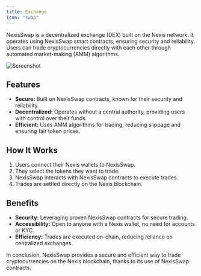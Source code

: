 ```yaml
---
title: Exchange
icon: "swap"
---
```

NexisSwap is a decentralized exchange (DEX) built on the Nexis network. It operates using NexisSwap smart contracts, ensuring security and reliability. Users can trade cryptocurrencies directly with each other through automated market-making (AMM) algorithms.

![Screenshot](https://github.com/0xdetonation/nexis-dapps-screenshots/assets/166897641/e7364ac9-2892-45ce-a44a-0f1181cd9687)

## Features

- **Secure:** Built on NexisSwap contracts, known for their security and reliability.
- **Decentralized:** Operates without a central authority, providing users with control over their funds.
- **Efficient:** Uses AMM algorithms for trading, reducing slippage and ensuring fair token prices.

## How It Works

1. Users connect their Nexis wallets to NexisSwap.
2. They select the tokens they want to trade.
3. NexisSwap interacts with NexisSwap contracts to execute trades.
4. Trades are settled directly on the Nexis blockchain.

## Benefits

- **Security:** Leveraging proven NexisSwap contracts for secure trading.
- **Accessibility:** Open to anyone with a Nexis wallet, no need for accounts or KYC.
- **Efficiency:** Trades are executed on-chain, reducing reliance on centralized exchanges.

In conclusion, NexisSwap provides a secure and efficient way to trade cryptocurrencies on the Nexis blockchain, thanks to its use of NexisSwap contracts.
